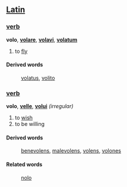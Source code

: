 ==[[Latin]]==
===[[verb]]===
'''volo''', '''[[volare]]''', '''[[volavi]]''', '''[[volatum]]'''

# to [[fly]]
====Derived words====
: [[volatus]], [[volito]]

===[[verb]]===
'''volo''', '''[[velle]]''', '''[[volui]]''' ''(irregular)''

# to [[wish]]
# to be willing
====Derived words====
: [[benevolens]], [[malevolens]], [[volens]], [[volones]]
====Related words====
: [[nolo]]